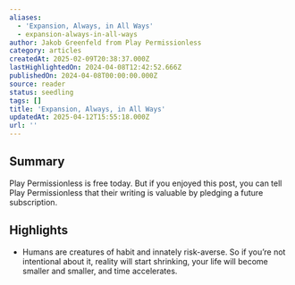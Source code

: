 ```yaml
---
aliases:
  - 'Expansion, Always, in All Ways'
  - expansion-always-in-all-ways
author: Jakob Greenfeld from Play Permissionless
category: articles
createdAt: 2025-02-09T20:38:37.000Z
lastHighlightedOn: 2024-04-08T12:42:52.666Z
publishedOn: 2024-04-08T00:00:00.000Z
source: reader
status: seedling
tags: []
title: 'Expansion, Always, in All Ways'
updatedAt: 2025-04-12T15:55:18.000Z
url: ''
---
```

## Summary

Play Permissionless is free today. But if you enjoyed this post, you can tell Play Permissionless that their writing is valuable by pledging a future subscription.

## Highlights

- Humans are creatures of habit and innately risk-averse.
  So if you’re not intentional about it, reality will start shrinking, your life will become smaller and smaller, and time accelerates.
